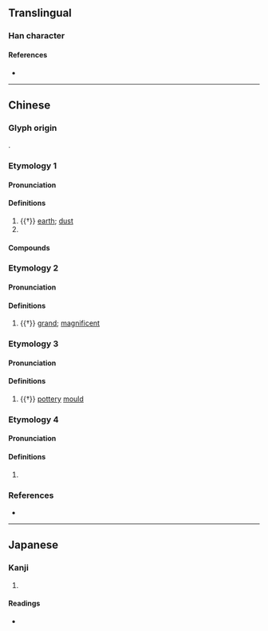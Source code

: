 {{character info/new}}
==Translingual==

===Han character===
{{Han char|rn=32|rad=土|as=07|sn=10|four=42147|canj=GBND|ids=⿰土孚}}

====References====
* {{Han ref|kx=0229.080|dkj=05096|dj=0464.440|hdz=10446.040|uh=57BA|ud=22458|bh=D14E|bd=53582}}

----

==Chinese==

===Glyph origin===
{{Han compound|土|孚|c1=s|c2=p|t1=earth|ls=psc}}.

===Etymology 1===
{{zh-forms}}

====Pronunciation====
{{zh-pron
|m=fú,fū,2nb=variant
|c=fu1
|cat=n
}}

====Definitions====
{{zh-hanzi}}

# {{†}} [[earth]]; [[dust]]
# {{zh-alt-form|郛|outer city wall}}

====Compounds====
{{zh-der|南仁垺}}

===Etymology 2===
{{zh-forms}}

====Pronunciation====
{{zh-pron
|m=fóu,fú,póu
|c=pau4,pui1
|cat=a
}}

====Definitions====
{{zh-hanzi}}

# {{†}} [[grand]]; [[magnificent]]

===Etymology 3===
{{zh-forms}}

====Pronunciation====
{{zh-pron
|m=pēi,pī
|c=pui1
|cat=n
}}

====Definitions====
{{zh-hanzi}}

# {{†}} [[pottery]] [[mould]]

===Etymology 4===
{{zh-forms}}

====Pronunciation====
{{zh-pron
|m=póu,pǒu
|cat=
}}

====Definitions====
{{zh-hanzi}}

# {{zh-only|垺塿|dot=,}} {{zh-alt-form|培塿|nocap=1}}

===References===
* {{R:yue:mfccd}}

----

==Japanese==

===Kanji===
{{ja-kanji|grade=|rs=土07}}

# {{rfdef|ja|sort=土07}}

====Readings====
* {{ja-readings|on=[[ふ]] (fu), [[ほ]] (ho), [[ほう]] (hō), [[ぶ]] (bu), [[はい]] (hai), [[へ]] (he)|kun=[[くるわ]] (kuruwa), [[おほきい]] (ohokii), [[さかん]] (sakan), [[つか]] (tsuka)}}